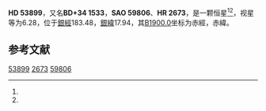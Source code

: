 {{Starbox begin
| name = HD 53899
}}
{{Starbox observe
| epoch = [[J2000.0|J2000.0]]
| constell = {{星座名待查}}<ref name=SIMBAD>{{cite web
 | url=http://simbad.u-strasbg.fr/simbad/sim-id?Ident=HR+2673
 | title =Pulsating variable Star
 | publisher=Centre de Données astronomiques de Strasbourg
 | work=SIMBAD
 | accessdate=2012-07-13}}</ref><ref name=DATA>{{cite web
 | url=http://vizier.u-strasbg.fr/viz-bin/VizieR-5?-out.add=.&-source=5050&-corr=PK=HR&-out.max=9999&HR=2673
 | title=VizieR Detailed Page
 | accessdate=2012-07-13
 | archive-date=2016-03-05
 | archive-url=https://web.archive.org/web/20160305231059/http://vizier.u-strasbg.fr/viz-bin/VizieR-5?-out.add=.&-source=5050&-corr=PK=HR&-out.max=9999&HR=2673
 | dead-url=no
 }}</ref>
| 星官 = 
| ra = {{RA|7|8|13.3}}<ref name=SIMBAD /><ref name=DATA />
| dec = {{DEC|+33|49|56}}<ref name=SIMBAD /><ref name=DATA />
| appmag_v = 6.28<ref name=SIMBAD /><ref name=DATA />
}}
{{Starbox character
| class = K1<ref name=SIMBAD /><ref name=DATA />
| b-v = 1.34<ref name=SIMBAD /><ref name=DATA />
| u-b = 1.54<ref name=SIMBAD /><ref name=DATA />
| r-i = <ref name=SIMBAD /><ref name=DATA />
| variable = 
}}
{{Starbox astrometry
| radial_v = 1.54
| prop_mo_ra = -3
| parallax = 
| p_error = 
}}
{{Starbox catalog
| names =BD+34 1533，[[SAO星表|SAO]] 59806，[[HD星表|HD]] 53899，[[HR星表|HR]] 2673}}
{{Starbox reference |Simbad=HR+2673}}
{{Starbox end}}

'''HD 53899'''，又名'''BD+34 1533'''，'''SAO 59806'''、'''HR 2673'''，是一颗恒星<ref name=SIMBAD /><ref name=DATA />，视星等为6.28，位于[[銀道座標系|銀經]]183.48，[[銀道座標系|銀緯]]17.94，其[[B1900.0|B1900.0]]坐标为赤經{{RA|7|1|39.7}}，赤緯{{DEC|+33|17.94|20}}。

== 参考文献 ==
{{reflist}}

{{star-stub}}

[[Category:HD和HDE天體|53899]]
[[Category:HR天體|2673]]
[[Category:SAO天體|59806]]